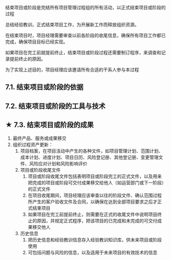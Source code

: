 结束项目或阶段是完结所有项目管理过程组的所有活动，以正式结束项目或阶段的过程

总结经验教训，正式结束项目工作，为开展新工作而释放组织资源。

在结束项目时，项目经理需要审查以前各阶段的收尾信息，确保所有项目工作都已完成，确保项目目标已经实现。

如果项目在完工前就提前终止，结束项目或阶段过程还需要制订程序，来调查和记录提前终止的原因。

为了实现上述目的，项目经理应该邀请所有合适的干系人参与本过程

## 7.1. 结束项目或阶段的依据

## 7.2. 结束项目或阶段的工具与技术

## ★ 7.3. 结束项目或阶段的成果
1. 最终产品、服务或成果移交
2. 组织过程资产更新：
    1. 项目档案，在项目活动中产生的各种文件，如项目管理计划、范围计划、成本计划、进度计划、项目日历、风险登记册、其他登记册、变更管理文件、风险应对计划和风险影响评价
    2. 项目或阶段收尾文件
        1. 项目或阶段收尾文件包括表明项目或阶段完工的正式文件，以及用来把完成的项目或阶段可交付成果移交给他人（如运营部门或下一阶段）的正式文件
        2. 在项目收尾期间，项目经理应该审查以往的阶段文件、确认范围过程所产生的客户验收文件及合同，以确保在达到全部项目要求之后才正式结束项目
        3. 如果项目在完工前提前终止，则需要在正式的收尾文件中说明项目终止的原因，并规定正式程序，把该项目的已完成和未完成的可交付成果移交他人
    3. 历史信息
        1. 把历史信息和经验教训信息存入经验教训知识库，供未来项目或阶段使用
        2. 可包括问题与风险的信息，以及适用于未来项目的有效技术的信息